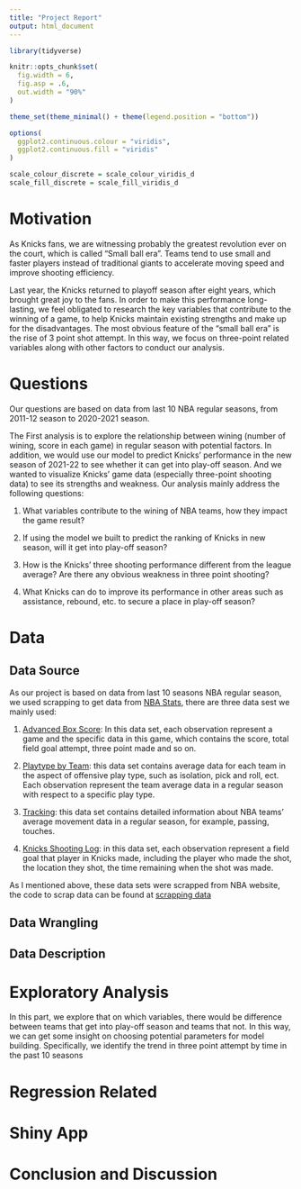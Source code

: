 ```yaml
---
title: "Project Report"
output: html_document
---
```


```r
library(tidyverse)

knitr::opts_chunk$set(
  fig.width = 6,
  fig.asp = .6,
  out.width = "90%"
)

theme_set(theme_minimal() + theme(legend.position = "bottom"))

options(
  ggplot2.continuous.colour = "viridis",
  ggplot2.continuous.fill = "viridis"
)

scale_colour_discrete = scale_colour_viridis_d
scale_fill_discrete = scale_fill_viridis_d
```


# Motivation

As Knicks fans, we are witnessing probably the greatest revolution ever on the court, which is called "Small ball era". Teams tend to use small and faster players instead of traditional giants to accelerate moving speed and improve shooting efficiency. 

Last year, the Knicks returned to playoff season after eight years, which brought great joy to the fans. In order to make this performance long-lasting, we feel obligated to research the key variables that contribute to the winning of a game, to help Knicks maintain existing strengths and make up for the disadvantages. The most obvious feature of the "small ball era" is the rise of 3 point shot attempt. In this way, we focus on three-point related variables along with other factors to conduct our analysis. 

# Questions

Our questions are based on data from last 10 NBA regular seasons, from 2011-12 season to 2020-2021 season.

The First analysis is to explore the relationship between wining (number of wining, score in each game) in regular season with potential factors. In addition, we would use our model to predict Knicks' performance in the new season of 2021-22 to see whether it can get into play-off season. And we wanted to visualize Knicks' game data (especially three-point shooting data) to see its strengths and weakness. Our analysis mainly address the following questions:

1. What variables contribute to the wining of NBA teams, how they impact the game result? <br>

2. If using the model we built to predict the ranking of Knicks in new season, will it get into play-off season? 

3. How is the Knicks' three shooting performance different from the league average? Are there any obvious weakness in three point shooting?

4. What Knicks can do to improve its performance in other areas such as assistance, rebound, etc. to secure a place in play-off season?



# Data 

## Data Source

As our project is based on data from last 10 seasons NBA regular season, we used scrapping to get data from [NBA Stats](https://www.nba.com/stats/), there are three data sest we mainly used:

1. [Advanced Box Score](https://www.nba.com/stats/teams/boxscores-advanced/): In this data set, each observation represent a game and the specific data in this game, which contains the score, total field goal attempt, three point made and so on. 

2. [Playtype by Team](https://www.nba.com/stats/teams/transition/): this data set contains average data for each team in the aspect of offensive play type, such as isolation, pick and roll, ect. Each observation represent the team average data in a regular season with respect to a specific play type. 

3. [Tracking](https://www.nba.com/stats/teams/drives/): this data set contains detailed information about NBA teams' average movement data in a regular season, for example, passing, touches. 

4. [Knicks Shooting Log](https://www.nba.com/stats/events/?flag=3&CFID=155&CFPARAMS=2021-22&TeamID=1610612752&ContextMeasure=FGA&Season=2021-22&section=team&sct=hex): in this data set, each observation represent a field goal that player in Knicks made, including the player who made the shot, the location they shot, the time remaining when the shot was made. 

As I mentioned above, these data sets were scrapped from NBA website, the code to scrap data can be found at [scrapping data](scrapping_data.Rmd)

## Data Wrangling

## Data Description


# Exploratory Analysis
In this part, we explore that on which variables, there would be difference between teams that get into play-off season and teams that not. In this way, we can get some insight on choosing potential parameters for model building. Specifically, we identify the trend in three point attempt by time in the past 10 seasons




# Regression Related

# Shiny App

# Conclusion and Discussion